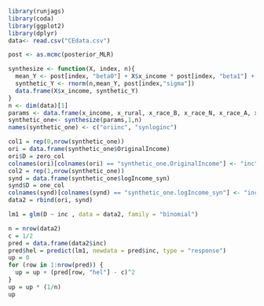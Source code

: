 ```{r}
library(runjags)
library(coda)
library(ggplot2)
library(dplyr)
data<- read.csv("CEdata.csv")
```

```{r}
post <- as.mcmc(posterior_MLR)
```
```{r}
synthesize <- function(X, index, n){
  mean_Y <- post[index, "beta0"] + X$x_income * post[index, "beta1"] + X$x_rural * post[index, "beta2"] + X$x_race_B * post[index, "beta3"] +  X$x_race_N * post[index, "beta4"] +  X$x_race_A * post[index,   "beta5"] +  X$x_race_P * post[index, "beta6"] +  X$x_race_M * post[index, "beta7"]
  synthetic_Y <- rnorm(n,mean_Y, post[index,"sigma"])
  data.frame(X$x_income, synthetic_Y)
}
n <- dim(data)[1]
params <- data.frame(x_income, x_rural, x_race_B, x_race_N, x_race_A, x_race_P, x_race_M)
synthetic_one<- synthesize(params,1,n)
names(synthetic_one) <- c("oriinc", "synloginc")
```

```{r}
col1 = rep(0,nrow(synthetic_one))
ori = data.frame(synthetic_one$OriginalIncome)
ori$D = zero_col
colnames(ori)[colnames(ori) == "synthetic_one.OriginalIncome"] <- "inc"
col2 = rep(1,nrow(synthetic_one))
synd = data.frame(synthetic_one$logIncome_syn)
synd$D = one_col
colnames(synd)[colnames(synd) == "synthetic_one.logIncome_syn"] <- "inc"
data2 = rbind(ori, synd)
```

```{r}
lm1 = glm(D ~ inc , data = data2, family = "binomial")
```
```{r}
n = nrow(data2)
c = 1/2
pred = data.frame(data2$inc)
pred$hel = predict(lm1, newdata = pred$inc, type = "response")
up = 0
for (row in 1:nrow(pred)) {
  up = up + (pred[row, "hel"] - c)^2
}
up = up * (1/n)
up
```

